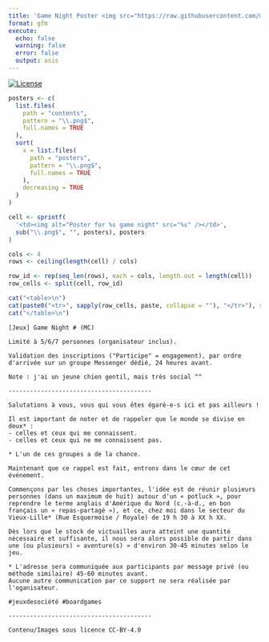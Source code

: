 ```yaml
---
title: 'Game Night Poster <img src="https://raw.githubusercontent.com/mcanouil/hex-stickers/main/SVG/mcsb.svg" align="right" width="60" />'
format: gfm
execute:
  echo: false
  warning: false
  error: false
  output: asis
---
```


<!-- README.md is generated from README.Rmd. Please edit that file -->

<!-- badges: start -->
[![License](https://img.shields.io/github/license/mcanouil/game-night)](LICENSE)
<!-- badges: end -->

```r
posters <- c(
  list.files(
    path = "contents",
    pattern = "\\.png$",
    full.names = TRUE
  ),
  sort(
    x = list.files(
      path = "posters",
      pattern = "\\.png$",
      full.names = TRUE
    ),
    decreasing = TRUE
  )
)

cell <- sprintf(
  '<td><img alt="Poster for %s game night" src="%s" /></td>',
  sub("\\.png$", "", posters), posters
)

cols <- 4
rows <- ceiling(length(cell) / cols)

row_id <- rep(seq_len(rows), each = cols, length.out = length(cell))
row_cells <- split(cell, row_id)

cat("<table>\n")
cat(paste0("<tr>", sapply(row_cells, paste, collapse = ""), "</tr>"), sep = "")
cat("</table>\n")
```

```
[Jeux] Game Night # (MC)

Limité à 5/6/7 personnes (organisateur inclus).

Validation des inscriptions ("Participe" = engagement), par ordre d'arrivée sur un groupe Messenger dédié, 24 heures avant.

Note : j'ai un jeune chien gentil, mais très social ^^

----------------------------------------

Salutations à vous, vous qui vous êtes égaré-e-s ici et pas ailleurs !

Il est important de noter et de rappeler que le monde se divise en deux* :
- celles et ceux qui me connaissent.
- celles et ceux qui ne me connaissent pas.

* L'un de ces groupes a de la chance.

Maintenant que ce rappel est fait, entrons dans le cœur de cet événement.

Commençons par les choses importantes, l'idée est de réunir plusieurs personnes (dans un maximum de huit) autour d'un « potluck », pour reprendre le terme anglais d'Amérique du Nord (c.-à-d., en bon français un « repas-partagé »), et ce, chez moi dans le secteur du Vieux-Lille* (Rue Esquermoise / Royale) de 19 h 30 à XX h XX.

Dès lors que le stock de victuailles aura atteint une quantité nécessaire et suffisante, il nous sera alors possible de partir dans une (ou plusieurs) « aventure(s) » d'environ 30-45 minutes selon le jeu.

* L'adresse sera communiquée aux participants par message privé (ou méthode similaire) 45-60 minutes avant.
Aucune autre communication par ce support ne sera réalisée par l'oganisateur.

#jeuxdesociété #boardgames

----------------------------------------

Contenu/Images sous licence CC-BY-4.0
```
